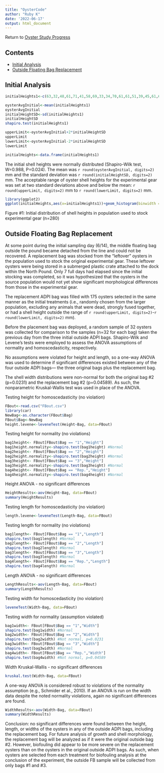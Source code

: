 ```yaml
---
title: "OysterCode"
author: "Ruby K"
date: '2022-06-17'
output: html_document
---
```


Return to <a href="https://rmk118.github.io/oyster-study" target="_blank">Oyster Study Progress</a>


## Contents

- [Initial Analysis](#initial-analysis)
- [Outside Floating Bag Replacement](#outside-floating-bag-replacement)

## Initial Analysis

```r
initialHeights1<-c(63,32,48,61,71,41,58,69,33,34,70,61,61,51,39,45,61,60,61,67,60,55,40,69,55,29,60,46,46,53,75,42,21,35,72,61,48,46,47,73,55,31,43,37,52,56,52,40,63,48,50,19,59,59,47,63,41,41,26,35,48,64,44,60,40,49,47,35,55,45,60,42,42,46,49,56,48,45,40,37,60,59,37,28,51,61,45,35,26,54,41,44,58,39,41,47,34,47,50,52,55,43,44,45,41,26,50,38,41,58,42,37,36,48,28,24,32,29,45,70,64,67,24,35,63,56,41,37,47,55,38,75,47,43,40,39,65,50,42,42,40,60,28,36,60,64,48,48,50,49,33,34,40,43,59,46,30,38,58,43,45,35,34,37,48,58,58,42,46,57,44,24,40,40,41,37,59,57,68,40,45,49,50,35,35,30,36,30,32,70,34,41,54,29,43,52,32,37,38,70,42,32,56,37,35,58,50,38,42,43,55,60,43,68,46,60,53,55,59,55,32,50,41,64,37,59,57,52,55,50,38,60,61,37,60,62,55,45,63,47,35,62,61,65,36,62,59,42,39,49,35,50,49,46,43,45,34,44,44,30,41,49,45,41,42,48,32,80,69,69,50,46,57,45,59,63,56,51,45,51)
```

```r
oysterAvgInitial<-mean(initialHeights1)
oysterAvgInitial
initialHeightSD<-sd(initialHeights1)
initialHeightSD
shapiro.test(initialHeights1)
```



```r
upperLimit<-oysterAvgInitial+2*initialHeightSD
upperLimit
lowerLimit<-oysterAvgInitial-2*initialHeightSD
lowerLimit
```

```r
initialHeights<-data.frame(initialHeights1)
```

The initial shell heights were normally distributed (Shapiro-Wilk test, W=0.988, P=0.024). The mean was `r round(oysterAvgInitial, digits=2)` mm and the standard deviation was `r round(initialHeightSD, digits=2)` mm. The acceptable range of oyster shell heights for the experimental gear was set at two standard deviations above and below the mean: `r round(upperLimit, digits=2)` mm to `r round(lowerLimit, digits=2)` mm.

```r
library(ggplot2)
ggplot(initialHeights,aes(x=initialHeights1))+geom_histogram(binwidth = 5, fill="#69b3a2", color="#e9ecef")+theme_classic()+xlab("Shell height")+ylab("Frequency")
```
Figure #1: Initial distribution of shell heights in population used to stock experimental gear (n=280)

## Outside Floating Bag Replacement

At some point during the initial sampling day (6/14), the middle floating bag outside the pound became detached from the line and could not be recovered. A replacement bag was stocked from the "leftover" oysters in the population used to stock the original experimental gear. These leftover oysters were being stored in a submerged plastic crate attached to the dock within the North Pound. Only 7 full days had elapsed since the initial stocking was completed, so it was hypothesized that the oysters in the source population would not yet show significant morphological differences from those in the experimental gear.

The replacement ADPI bag was filled with 175 oysters selected in the same manner as the initial treatments (i.e., randomly chosen from the larger population, excluding any animals that were dead, strongly fused together, or had a shell height outside the range of `r round(upperLimit, digits=2)`-`r round(lowerLimit, digits=2)` mm).

Before the placement bag was deployed, a random sample of 32 oysters was collected for comparison to the samples (n=32 for each bag) taken the previous day from the three initial outside ADPI bags. Shapiro-Wilk and Levene's tests were employed to assess the ANOVA assumptions of normality and homoscedasticity, respectively. 

No assumptions were violated for height and length, so a one-way ANOVA was used to determine if significant differences existed between any of the four outside ADPI bags— the three original bags plus the replacement bag.

The shell width distributions were non-normal for both the original bag #2 (p=0.0231) and the replacement bag #2 (p=0.04589). As such, the nonparametric Kruskal-Wallis test was used in place of the ANOVA.

Testing height for homoscedasticity (no violation)
```r
FBout<-read.csv("FBout.csv")
library(car)
NewBag<-as.character(FBout$Bag)
FBout$Bag<-NewBag
height.levene<-leveneTest(Height~Bag, data=FBout)
```

Testing height for normality (no violations)
```r
 
bag1height<- FBout[FBout$Bag == "1","Height"]
bag1height.normality<-shapiro.test(bag1height) #Normal
bag2height<- FBout[FBout$Bag == "2","Height"]
bag2height.normality<-shapiro.test(bag2height) #Normal
bag3height<- FBout[FBout$Bag == "3","Height"]
bag3height.normality<-shapiro.test(bag3height) #Normal
bag4height<- FBout[FBout$Bag == "Rep.","Height"]
bag4height.normality<-shapiro.test(bag4height) #Normal
```

Height ANOVA - no significant differences
```r
HeightResults<-aov(Height~Bag, data=FBout)
summary(HeightResults)
```

Testing length for homoscedasticity (no violation)
```r
length.levene<-leveneTest(Length~Bag, data=FBout)
```

Testing length for normality (no violations)
```r
 
bag1length<- FBout[FBout$Bag == "1","Length"]
shapiro.test(bag1length) #Normal
bag2length<- FBout[FBout$Bag == "2","Length"]
shapiro.test(bag2length) #Normal
bag3length<- FBout[FBout$Bag == "3","Length"]
shapiro.test(bag3length) #Normal
bag4length<- FBout[FBout$Bag == "Rep.","Length"]
shapiro.test(bag4length) #Normal
```

Length ANOVA - no significant differences
```r
LengthResults<-aov(Length~Bag, data=FBout)
summary(LengthResults)
```

Testing width for homoscedasticity (no violation)
```r
leveneTest(Width~Bag, data=FBout)
```

Testing width for normality (assumption violated)
```r
bag1width<- FBout[FBout$Bag == "1","Width"]
shapiro.test(bag1width) #Normal
bag2width<- FBout[FBout$Bag == "2","Width"]
shapiro.test(bag2width) #Not normal, p=0.0231
bag3width<- FBout[FBout$Bag == "3","Width"]
shapiro.test(bag3width) #Normal
bag4width<- FBout[FBout$Bag == "Rep.","Width"]
shapiro.test(bag4width) #Not normal, p=0.04589
```

Width Kruskal-Wallis - no significant differences
```r
kruskal.test(Width~Bag, data=FBout)
```

A one-way ANOVA is considered robust to violations of the normality assumption (e.g., Schmider et al., 2010). If an ANOVA is run on the width data despite the noted normality violations, again no significant differences are found.

```r
WidthResults<-aov(Width~Bag, data=FBout)
summary(WidthResults)
```

Conclusion: no significant differences were found between the height, length, or widths of the oysters in any of the outside ADPI bags, including the replacement bag. For future analysis of growth and shell morphology, the replacement bag will be analyzed as if it were the original outside bag #2. However, biofouling did appear to be more severe on the replacement oysters than on the oysters in the original outside ADPI bags. As such, when oysters are selected from each treatment for biofouling analysis at the conclusion of the experiment, the outside FB sample will be collected from only bags #1 and #3.